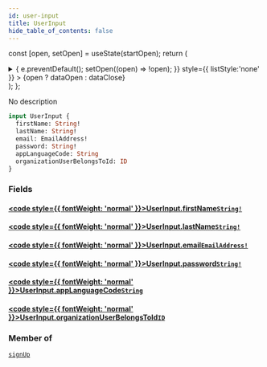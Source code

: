 ```yaml
---
id: user-input
title: UserInput
hide_table_of_contents: false
---
```






const [open, setOpen] = useState(startOpen);
return (
<details {...(open ? { open: true } : {})} className="details" style={{ border:'none', boxShadow:'none', background:'var(--ifm-background-color)' }}>
<summary
onClick={(e) => {
e.preventDefault();
setOpen((open) => !open);
}}
style={{ listStyle:'none' }} >
{open ? dataOpen : dataClose}
</summary>
{open && children}
</details>
);
};

No description

```graphql
input UserInput {
  firstName: String!
  lastName: String!
  email: EmailAddress!
  password: String!
  appLanguageCode: String
  organizationUserBelongsToId: ID
}
```

### Fields

#### [<code style={{ fontWeight: 'normal' }}>UserInput.<b>firstName</b></code>](#)<Bullet />[`String!`](../../../docs/schema/scalars/string) <Badge class="secondary" text="non-null"/> <Badge class="secondary" text="scalar"/>

>

#### [<code style={{ fontWeight: 'normal' }}>UserInput.<b>lastName</b></code>](#)<Bullet />[`String!`](../../../docs/schema/scalars/string) <Badge class="secondary" text="non-null"/> <Badge class="secondary" text="scalar"/>

>

#### [<code style={{ fontWeight: 'normal' }}>UserInput.<b>email</b></code>](#)<Bullet />[`EmailAddress!`](../../../docs/schema/scalars/email-address) <Badge class="secondary" text="non-null"/> <Badge class="secondary" text="scalar"/>

>

#### [<code style={{ fontWeight: 'normal' }}>UserInput.<b>password</b></code>](#)<Bullet />[`String!`](../../../docs/schema/scalars/string) <Badge class="secondary" text="non-null"/> <Badge class="secondary" text="scalar"/>

>

#### [<code style={{ fontWeight: 'normal' }}>UserInput.<b>appLanguageCode</b></code>](#)<Bullet />[`String`](../../../docs/schema/scalars/string) <Badge class="secondary" text="scalar"/>

>

#### [<code style={{ fontWeight: 'normal' }}>UserInput.<b>organizationUserBelongsToId</b></code>](#)<Bullet />[`ID`](../../../docs/schema/scalars/id) <Badge class="secondary" text="scalar"/>

>

### Member of

[`signUp`](../../../docs/schema/mutations/sign-up) <Badge class="secondary" text="mutation"/>

